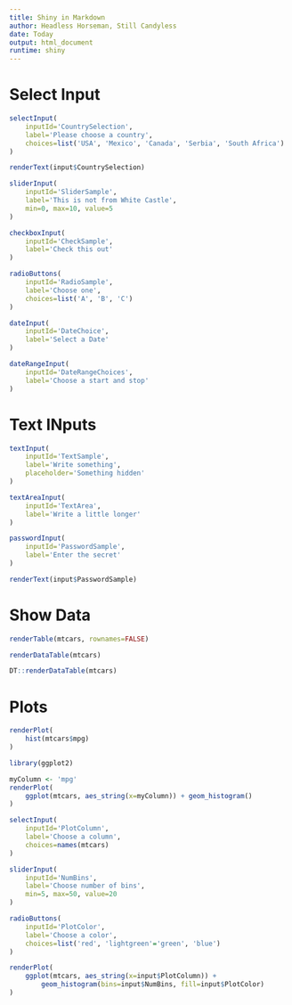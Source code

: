 ```yaml
---
title: Shiny in Markdown
author: Headless Horseman, Still Candyless
date: Today
output: html_document
runtime: shiny
---
```


# Select Input

```r
selectInput(
    inputId='CountrySelection',
    label='Please choose a country',
    choices=list('USA', 'Mexico', 'Canada', 'Serbia', 'South Africa')
)
```

```r
renderText(input$CountrySelection)
```

```r
sliderInput(
    inputId='SliderSample',
    label='This is not from White Castle',
    min=0, max=10, value=5
)

checkboxInput(
    inputId='CheckSample',
    label='Check this out'
)

radioButtons(
    inputId='RadioSample',
    label='Choose one',
    choices=list('A', 'B', 'C')
)

dateInput(
    inputId='DateChoice',
    label='Select a Date'
)

dateRangeInput(
    inputId='DateRangeChoices',
    label='Choose a start and stop'
)
```

# Text INputs

```r
textInput(
    inputId='TextSample',
    label='Write something',
    placeholder='Something hidden'
)

textAreaInput(
    inputId='TextArea',
    label='Write a little longer'
)

passwordInput(
    inputId='PasswordSample',
    label='Enter the secret'
)

renderText(input$PasswordSample)
```

# Show Data

```r
renderTable(mtcars, rownames=FALSE)

renderDataTable(mtcars)

DT::renderDataTable(mtcars)
```

# Plots

```r
renderPlot(
    hist(mtcars$mpg)
)

library(ggplot2)

myColumn <- 'mpg'
renderPlot(
    ggplot(mtcars, aes_string(x=myColumn)) + geom_histogram()
)

selectInput(
    inputId='PlotColumn',
    label='Choose a column',
    choices=names(mtcars)
)

sliderInput(
    inputId='NumBins',
    label='Choose number of bins',
    min=5, max=50, value=20
)

radioButtons(
    inputId='PlotColor',
    label='Choose a color',
    choices=list('red', 'lightgreen'='green', 'blue')
)

renderPlot(
    ggplot(mtcars, aes_string(x=input$PlotColumn)) + 
        geom_histogram(bins=input$NumBins, fill=input$PlotColor)
)
```


